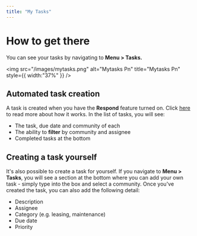 ```yaml
---
title: "My Tasks"
---
```


# **How to get there**

You can see your tasks by navigating to **Menu \> Tasks.**

<img
  src="/images/mytasks.png"
  alt="Mytasks Pn"
  title="Mytasks Pn"
  style={{ width:"37%" }}
/>

## **Automated task creation**

A task is created when you have the **Respond** feature turned on. Click [<u>here</u>](https://docs2.travtus.com/getting-started-with-travtus/how-does-it-work) to read more about how it works. In the list of tasks, you will see:

- The task, due date and community of each
- The ability to **filter** by community and assignee
- Completed tasks at the bottom

## **Creating a task yourself**

It's also possible to create a task for yourself. If you navigate to **Menu \> Tasks**, you will see a section at the bottom where you can add your own task - simply type into the box and select a community. Once you've created the task, you can also add the following detail:

- Description
- Assignee
- Category (e.g. leasing, maintenance)
- Due date
- Priority
